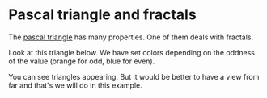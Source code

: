 
# Pascal triangle and fractals

The [pascal triangle](https://en.wikipedia.org/wiki/Pascal%27s_triangle) has
many properties. One of them deals with fractals.

Look at this triangle below. We have set colors depending on the oddness of the
value (orange for odd, blue for even).

<PascalTriangle rows={11} modulo={2} />

You can see triangles appearing. But it would be better to have a view from far
and that's we will do in this example.

<Test />
